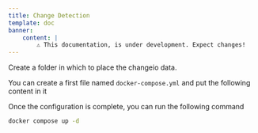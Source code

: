 ```yaml
---
title: Change Detection
template: doc
banner:
    content: |
        ⚠️ This documentation, is under development. Expect changes!
---
```



<WarnBanner />


Create a folder in which to place the changeio data.

You can create a first file named `docker-compose.yml` and put the following content in it

<ShowCode url="https://raw.githubusercontent.com/gamingdy/My-HomeLab/refs/heads/main/changeio/docker-compose.yml" title="docker-compose.yml" language="yml" />

Once the configuration is complete, you can run the following command

```bash
docker compose up -d
```
